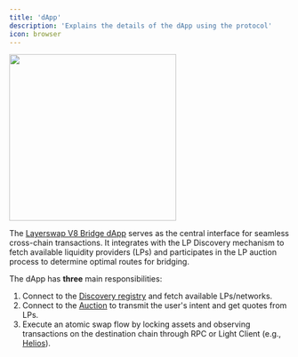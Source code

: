 ```yaml
---
title: 'dApp'
description: 'Explains the details of the dApp using the protocol'
icon: browser
---
```


<Frame caption="Layerswap V8 Bridging Interface">
    <img width="300" noZoom src="/images/dApp.png" />
</Frame>

The [Layerswap V8 Bridge dApp](https://layerswap.io/v8) serves as the central interface for seamless cross-chain transactions. It integrates with the LP Discovery mechanism to fetch available liquidity providers (LPs) and participates in the LP auction process to determine optimal routes for bridging.

The dApp has **three** main responsibilities:

1. Connect to the [Discovery registry](/protocol/discovery) and fetch available LPs/networks.
2. Connect to the [Auction](/protocol/auction) to transmit the user's intent and get quotes from LPs.
3. Execute an atomic swap flow by locking assets and observing transactions on the destination chain through RPC or Light Client (e.g., [Helios](https://github.com/a16z/helios)).